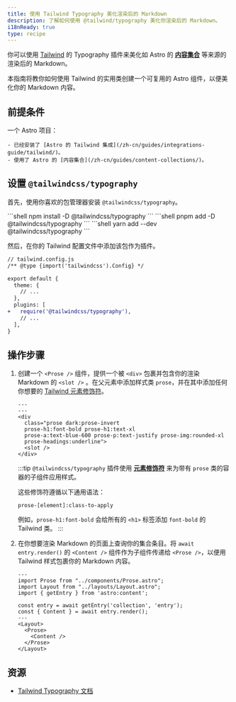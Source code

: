 ```yaml
---
title: 使用 Tailwind Typography 美化渲染后的 Markdown
description: 了解如何使用 @tailwind/typography 美化你渲染后的 Markdown。
i18nReady: true
type: recipe
---
```



你可以使用 [Tailwind](https://tailwindcss.com) 的 Typography 插件来美化如 Astro 的 [**内容集合**](/zh-cn/guides/content-collections/) 等来源的渲染后的 Markdown。

本指南将教你如何使用 Tailwind 的实用类创建一个可复用的 Astro 组件，以便美化你的 Markdown 内容。

## 前提条件

一个 Astro 项目：

	- 已经安装了 [Astro 的 Tailwind 集成](/zh-cn/guides/integrations-guide/tailwind/)。
	- 使用了 Astro 的 [内容集合](/zh-cn/guides/content-collections/)。

## 设置 `@tailwindcss/typography`

首先，使用你喜欢的包管理器安装 `@tailwindcss/typography`。

<PackageManagerTabs>
 	<Fragment slot="npm">
	```shell 
	npm install -D @tailwindcss/typography
	```
	</Fragment>
  	<Fragment slot="pnpm">
	```shell 
	pnpm add -D @tailwindcss/typography
	```
	</Fragment>
  	<Fragment slot="yarn">
	```shell
	yarn add --dev @tailwindcss/typography
	```
	</Fragment>
</PackageManagerTabs>

然后，在你的 Tailwind 配置文件中添加该包作为插件。

```diff lang="js"
// tailwind.config.js
/** @type {import('tailwindcss').Config} */

export default {
  theme: {
    // ...
  },
  plugins: [
+   require('@tailwindcss/typography'),
    // ...
  ],
}
```

## 操作步骤

1. 创建一个 `<Prose />` 组件，提供一个被 `<div>` 包裹并包含你的渲染 Markdown 的 `<slot />` 。在父元素中添加样式类 `prose`，并在其中添加任何你想要的 [Tailwind 元素修饰符](https://tailwindcss.com/docs/typography-plugin#element-modifiers)。

    ```astro title="src/components/Prose.astro"
    ---
    ---
    <div 
      class="prose dark:prose-invert 
      prose-h1:font-bold prose-h1:text-xl 
      prose-a:text-blue-600 prose-p:text-justify prose-img:rounded-xl 
      prose-headings:underline">
      <slot />
    </div>
    ```
    :::tip
    `@tailwindcss/typography` 插件使用 [**元素修饰符**](https://tailwindcss.com/docs/typography-plugin#element-modifiers) 来为带有 `prose` 类的容器的子组件应用样式。 

    这些修饰符遵循以下通用语法： 

      ```
      prose-[element]:class-to-apply
      ``` 

    例如，`prose-h1:font-bold` 会给所有的 `<h1>` 标签添加 `font-bold` 的 Tailwind 类。
    :::

2. 在你想要渲染 Markdown 的页面上查询你的集合条目。将 `await entry.render()` 的 `<Content />` 组件作为子组件传递给 `<Prose />`，以便用 Tailwind 样式包裹你的 Markdown 内容。

    ```astro title="src/pages/index.astro"
    ---
    import Prose from "../components/Prose.astro";
    import Layout from "../layouts/Layout.astro";
    import { getEntry } from 'astro:content';

    const entry = await getEntry('collection', 'entry');
    const { Content } = await entry.render();
    ---
    <Layout>
      <Prose>
        <Content />
      </Prose>
    </Layout>
    ```

## 资源

- [Tailwind Typography 文档](https://tailwindcss.com/docs/typography-plugin)
